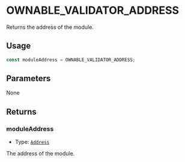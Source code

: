 # OWNABLE_VALIDATOR_ADDRESS

Returns the address of the module.

## Usage

```typescript copy
const moduleAddress = OWNABLE_VALIDATOR_ADDRESS;
```

## Parameters

None

## Returns

### moduleAddress

- Type: [`Address`](https://viem.sh/docs/glossary/types#address)

The address of the module.
